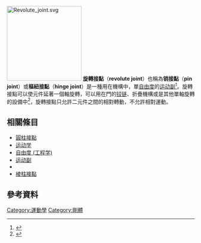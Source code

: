 [[File:Revolute_joint.svg|200px]]
'''旋轉接點'''（'''revolute joint'''）也稱為'''销接點'''（'''pin joint'''）或'''樞紐接點'''（'''hinge joint'''）是一種用在機構中，單[[自由度_(工程学)|自由度]]的[[运动副|运动副]]<ref name="norton">{{cite book|last=Norton|first=Robert L.|title=Design of Machinery|publisher=McGraw Hill Higher Education|location=Boston, MA|date=2008|edition=4th|pages=33|chapter=2|isbn=978-0-07-312158-1|language=}}</ref>。旋轉接點可以使元件延著一個軸旋轉，可以用在門的[[铰链|铰链]]、折疊機構或是其他單軸旋轉的設備中<ref name="uta">{{cite web|url=http://www.robotics.utexas.edu/rrg/learn_more/low_ed/joints/ |title=Joint Types |last=Robotics Research Group |publisher=University of Texas at Austin |language= |accessdate=2009-02-04 |deadurl=yes |archiveurl=https://web.archive.org/web/20090311072110/http://www.robotics.utexas.edu/rrg/learn_more/low_ed/joints/ |archivedate=2009-03-11 }}</ref>，旋轉接點只允許二元件之間的相對轉動，不允許相對運動。

==相關條目==
* [[圓柱接點|圓柱接點]]
* [[运动学|运动学]]
* [[自由度_(工程学)|自由度 (工程学)]]
* [[运动副|运动副]]
* {{le|機械接點|Mechanical joint}}
* [[棱柱接點|棱柱接點]]

== 參考資料 ==
{{reflist}}

<!--{{Kinematic pair}}-->

[[Category:運動學|Category:運動學]]
[[Category:剛體|Category:剛體]]

{{力學小作品}}
